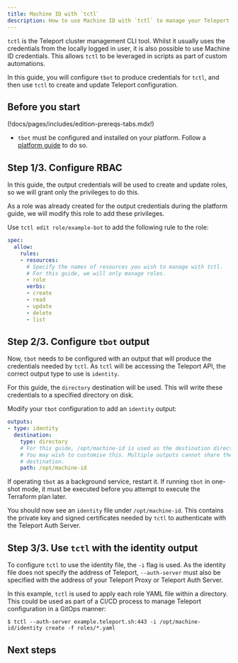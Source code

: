```yaml
---
title: Machine ID with `tctl`
description: How to use Machine ID with `tctl` to manage your Teleport configuration
---
```


`tctl` is the Teleport cluster management CLI tool. Whilst it usually uses the
credentials from the locally logged in user, it is also possible to use
Machine ID credentials. This allows `tctl` to be leveraged in scripts as part
of custom automations.

In this guide, you will configure `tbot` to produce credentials for `tctl`, and
then use `tctl` to create and update Teleport configuration.

## Before you start

(!docs/pages/includes/edition-prereqs-tabs.mdx!)
- `tbot` must be configured and installed on your platform. Follow a
  [platform guide](../platform-guides.mdx) to do so.

## Step 1/3. Configure RBAC

In this guide, the output credentials will be used to create and update roles,
so we will grant only the privileges to do this.

As a role was already created for the output credentials during the platform
guide, we will modify this role to add these privileges.

Use `tctl edit role/example-bot` to add the following rule to the role:

```yaml
spec:
  allow:
    rules:
    - resources:
      # Specify the names of resources you wish to manage with tctl.
      # For this guide, we will only manage roles.
      - role
      verbs:
      - create
      - read
      - update
      - delete
      - list
```

## Step 2/3. Configure `tbot` output

Now, `tbot` needs to be configured with an output that will produce the
credentials needed by `tctl`. As `tctl` will be accessing the Teleport API, the
correct output type to use is `identity`.

For this guide, the `directory` destination will be used. This will write these
credentials to a specified directory on disk.

Modify your `tbot` configuration to add an `identity` output:

```yaml
outputs:
- type: identity
  destination:
    type: directory
    # For this guide, /opt/machine-id is used as the destination directory.
    # You may wish to customise this. Multiple outputs cannot share the same
    # destination.
    path: /opt/machine-id
```

If operating `tbot` as a background service, restart it. If running `tbot` in
one-shot mode, it must be executed before you attempt to execute the Terraform
plan later.

You should now see an `identity` file under `/opt/machine-id`. This contains
the private key and signed certificates needed by `tctl` to
authenticate with the Teleport Auth Server.

## Step 3/3. Use `tctl` with the identity output

To configure `tctl` to use the identity file, the `-i` flag is used. As the
identity file does not specify the address of Teleport, `--auth-server` must
also be specified with the address of your Teleport Proxy or Teleport Auth
Server.

In this example, `tctl` is used to apply each role YAML file within a directory.
This could be used as part of a CI/CD process to manage Teleport configuration
in a GitOps manner:

```code
$ tctl --auth-server example.teleport.sh:443 -i /opt/machine-id/identity create -f roles/*.yaml
```

## Next steps